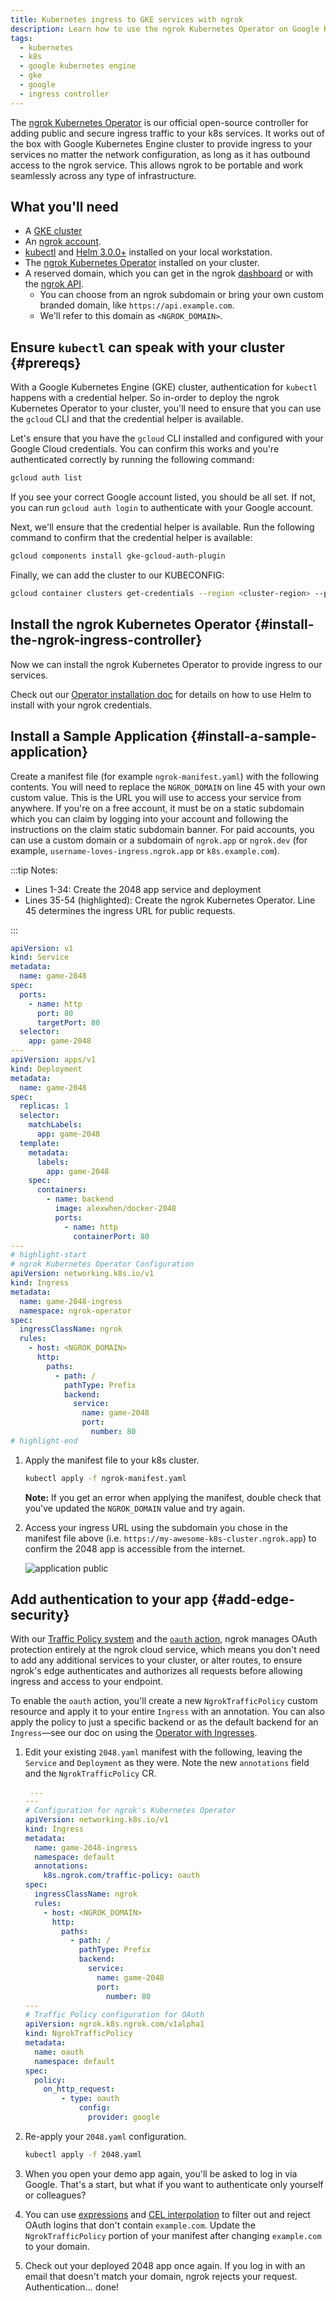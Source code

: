 ```yaml
---
title: Kubernetes ingress to GKE services with ngrok
description: Learn how to use the ngrok Kubernetes Operator on Google Kubernetes Engine (GKE) to quickly add secure Kubernetes ingress to your apps or APIs.
tags:
  - kubernetes
  - k8s
  - google kubernetes engine
  - gke
  - google
  - ingress controller
---
```



The [ngrok Kubernetes Operator](https://github.com/ngrok/ngrok-operator) is our official open-source controller for adding public and secure ingress traffic to your k8s services. It works out of the box with Google Kubernetes Engine cluster to provide ingress to your services no matter the network configuration, as long as it has outbound access to the ngrok service. This allows ngrok to be portable and work seamlessly across any type of infrastructure.

## What you'll need

- A [GKE cluster](https://cloud.google.com/kubernetes-engine/docs/deploy-app-cluster)
- An [ngrok account](https://ngrok.com/signup).
- [kubectl](https://kubernetes.io/docs/tasks/tools/install-kubectl/) and [Helm
  3.0.0+](https://helm.sh/docs/intro/install/) installed on your local
  workstation.
- The [ngrok Kubernetes Operator](/docs/k8s/) installed on
  your cluster.
- A reserved domain, which you can get in the ngrok
  [dashboard](https://dashboard.ngrok.com/domains) or with the [ngrok
  API](https://ngrok.com/docs/api/resources/reserved-domains/).
  - You can choose from an ngrok subdomain or bring your own custom branded
    domain, like `https://api.example.com`.
  - We'll refer to this domain as `<NGROK_DOMAIN>`.

## Ensure `kubectl` can speak with your cluster {#prereqs}

With a Google Kubernetes Engine (GKE) cluster, authentication for `kubectl` happens with a credential helper. So in-order to deploy the ngrok Kubernetes Operator to your cluster, you'll need to ensure that you can use the `gcloud` CLI and that the credential helper is available.

Let's ensure that you have the `gcloud` CLI installed and configured with your Google Cloud credentials. You can confirm this works and you're authenticated correctly by running the following command:

```bash
gcloud auth list
```

If you see your correct Google account listed, you should be all set. If not, you can run `gcloud auth login` to authenticate with your Google account.

Next, we'll ensure that the credential helper is available. Run the following command to confirm that the credential helper is available:

```bash
gcloud components install gke-gcloud-auth-plugin
```

Finally, we can add the cluster to our KUBECONFIG:

```bash
gcloud container clusters get-credentials --region <cluster-region> --project <cluster-project> <cluster-name>
```

## Install the ngrok Kubernetes Operator {#install-the-ngrok-ingress-controller}

Now we can install the ngrok Kubernetes Operator to provide ingress to our services.

Check out our [Operator installation doc](/docs/getting-started/kubernetes/ingress/) for
details on how to use Helm to install with your ngrok credentials.

## Install a Sample Application {#install-a-sample-application}

Create a manifest file (for example `ngrok-manifest.yaml`) with the following contents. You will need to replace the `NGROK_DOMAIN` on line 45 with your own custom value. This is the URL you will use to access your service from anywhere. If you're on a free account, it must be on a static subdomain which you can claim by logging into your account and following the instructions on the claim static subdomain banner. For paid accounts, you can use a custom domain or a subdomain of `ngrok.app` or `ngrok.dev` (for example, `username-loves-ingress.ngrok.app` or `k8s.example.com`).

:::tip Notes:

- Lines 1-34: Create the 2048 app service and deployment
- Lines 35-54 (highlighted): Create the ngrok Kubernetes Operator. Line 45 determines the ingress URL for public requests.

:::

```yaml showLineNumbers
apiVersion: v1
kind: Service
metadata:
  name: game-2048
spec:
  ports:
    - name: http
      port: 80
      targetPort: 80
  selector:
    app: game-2048
---
apiVersion: apps/v1
kind: Deployment
metadata:
  name: game-2048
spec:
  replicas: 1
  selector:
    matchLabels:
      app: game-2048
  template:
    metadata:
      labels:
        app: game-2048
    spec:
      containers:
        - name: backend
          image: alexwhen/docker-2048
          ports:
            - name: http
              containerPort: 80
---
# highlight-start
# ngrok Kubernetes Operator Configuration
apiVersion: networking.k8s.io/v1
kind: Ingress
metadata:
  name: game-2048-ingress
  namespace: ngrok-operator
spec:
  ingressClassName: ngrok
  rules:
    - host: <NGROK_DOMAIN>
      http:
        paths:
          - path: /
            pathType: Prefix
            backend:
              service:
                name: game-2048
                port:
                  number: 80
# highlight-end
```

1. Apply the manifest file to your k8s cluster.

   ```bash
   kubectl apply -f ngrok-manifest.yaml
   ```

   **Note:** If you get an error when applying the manifest, double check that you've updated the `NGROK_DOMAIN` value and try again.

1. Access your ingress URL using the subdomain you chose in the manifest file above (i.e. `https://my-awesome-k8s-cluster.ngrok.app`) to confirm the 2048 app is accessible from the internet.

   ![application public](/img/howto/kubernetes-operator/k8s-ingress-app-2.png)

## Add authentication to your app {#add-edge-security}

With our [Traffic Policy system](/docs/traffic-policy/) and the [`oauth`
action](/docs/traffic-policy/actions/oauth), ngrok manages OAuth protection
entirely at the ngrok cloud service, which means you don't need to add any
additional services to your cluster, or alter routes, to ensure ngrok's edge
authenticates and authorizes all requests before allowing ingress and access to
your endpoint.

To enable the `oauth` action, you'll create a new `NgrokTrafficPolicy` custom
resource and apply it to your entire `Ingress` with an annotation. You can also
apply the policy to just a specific backend or as the default backend for an
`Ingress`—see our doc on using the [Operator with
Ingresses](/docs/k8s/guides/using-ingresses/#using-ngroktrafficpolicy-with-ingress).

1. Edit your existing `2048.yaml` manifest with the following, leaving the
   `Service` and `Deployment` as they were. Note the new `annotations` field and
   the `NgrokTrafficPolicy` CR.

   ```yaml
    ...
   ---
   # Configuration for ngrok's Kubernetes Operator
   apiVersion: networking.k8s.io/v1
   kind: Ingress
   metadata:
     name: game-2048-ingress
     namespace: default
     annotations:
       k8s.ngrok.com/traffic-policy: oauth
   spec:
     ingressClassName: ngrok
     rules:
       - host: <NGROK_DOMAIN>
         http:
           paths:
             - path: /
               pathType: Prefix
               backend:
                 service:
                   name: game-2048
                   port:
                     number: 80
   ---
   # Traffic Policy configuration for OAuth
   apiVersion: ngrok.k8s.ngrok.com/v1alpha1
   kind: NgrokTrafficPolicy
   metadata:
     name: oauth
     namespace: default
   spec:
     policy:
   	   on_http_request:
   		   - type: oauth
   			   config:
   			     provider: google
   ```

1. Re-apply your `2048.yaml` configuration.

   ```bash
   kubectl apply -f 2048.yaml
   ```

1. When you open your demo app again, you'll be asked to log in via Google.
   That's a start, but what if you want to authenticate only yourself or colleagues?

1. You can use [expressions](/docs/traffic-policy/concepts/expressions) and [CEL
   interpolation](/docs/traffic-policy/concepts/cel-interpolation) to filter out
   and reject OAuth logins that don't contain `example.com`. Update the
   `NgrokTrafficPolicy` portion of your manifest after changing `example.com` to
   your domain.

   <TrafficPolicyGoogleOauthWithDomain />

1. Check out your deployed 2048 app once again. If you log in with an email that
   doesn't match your domain, ngrok rejects your request. Authentication... done!
